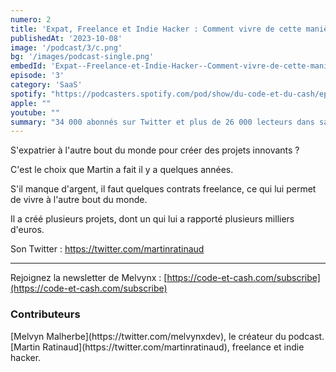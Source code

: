 ```yaml
---
numero: 2
title: 'Expat, Freelance et Indie Hacker : Comment vivre de cette manière ? - #3 Martin Ratinaud'
publishedAt: '2023-10-08'
image: '/podcast/3/c.png'
bg: '/images/podcast-single.png'
embedId: 'Expat--Freelance-et-Indie-Hacker--Comment-vivre-de-cette-manire-----3-Martin-Ratinaud-e2at01n'
episode: '3'
category: 'SaaS'
spotify: "https://podcasters.spotify.com/pod/show/du-code-et-du-cash/episodes/Expat--Freelance-et-Indie-Hacker--Comment-vivre-de-cette-manire-----3-Martin-Ratinaud-e2at01n/a-aagq302"
apple: ""
youtube: ""
summary: "34 000 abonnés sur Twitter et plus de 26 000 lecteurs dans sa newsletter, je rencontre Sébastien qui nous donne les secrets de son business de newsletter."
---
```


S'expatrier à l'autre bout du monde pour créer des projets innovants ?

C'est le choix que Martin a fait il y a quelques années.

S'il manque d'argent, il faut quelques contrats freelance, ce qui lui permet de vivre à l'autre bout du monde.

Il a créé plusieurs projets, dont un qui lui a rapporté plusieurs milliers d'euros.

Son Twitter : https://twitter.com/martinratinaud

---

Rejoignez la newsletter de Melvynx : [https://code-et-cash.com/subscribe](https://code-et-cash.com/subscribe)

### Contributeurs

<Contributor>
[Melvyn Malherbe](https://twitter.com/melvynxdev), le créateur du podcast.
</Contributor>
<Contributor>
[Martin Ratinaud](https://twitter.com/martinratinaud), freelance et indie hacker.
</Contributor>